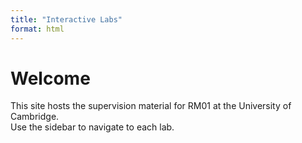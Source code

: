 ```yaml
---
title: "Interactive Labs"
format: html
---
```


# Welcome

This site hosts the supervision material for RM01 at the University of Cambridge.  
Use the sidebar to navigate to each lab.
